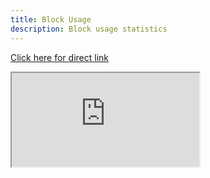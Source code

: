 ```yaml
---
title: Block Usage
description: Block usage statistics
---
```


<a href="https://dune.com/embeds/dashboard/solana_team/per-block-usage"> Click here for direct link </a>

<iframe 
  src="https://dune.com/embeds/dashboard/solana_team/per-block-usage"
  style={{
    width: '100%',
    height: '100vh',
    border: 'none'
  }}
/>
